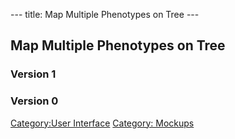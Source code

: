 ---
title: Map Multiple Phenotypes on Tree
---

== Map Multiple Phenotypes on Tree ==

=== Version 1 ===

=== Version 0 ===

[[Category:User Interface]]
[[Category: Mockups]]